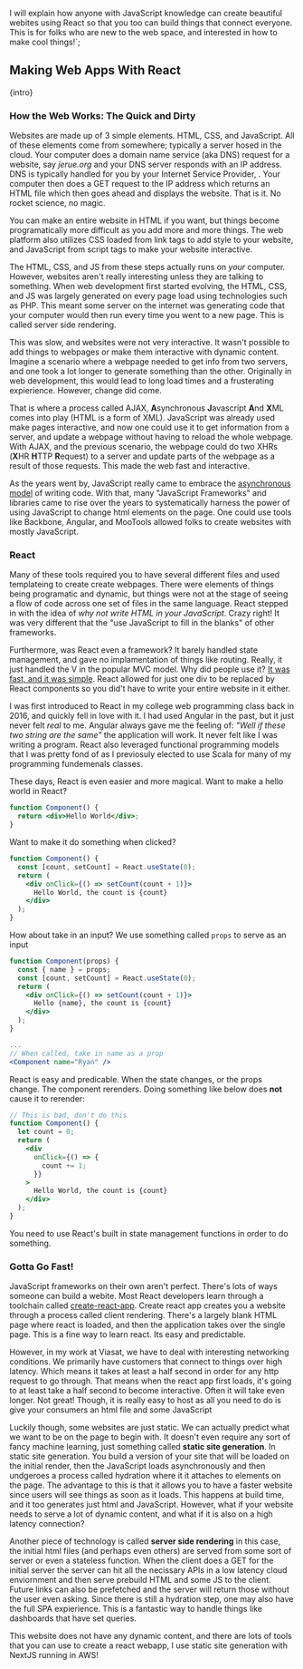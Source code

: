 I will explain how anyone with JavaScript knowledge can create beautiful webites using React so that
you too can build things that connect everyone. This is for folks who are new to the web space, and interested in how to make cool things!`;



## Making Web Apps With React

<p>{intro}</p>

### How the Web Works: The Quick and Dirty

Websites are made up of 3 simple elements. HTML, CSS, and JavaScript. All of
these elements come from somewhere; typically a server hosed in the cloud. Your
computer does a domain name service (aka DNS) request for a website, say
_jerue.org_ and your DNS server responds with an IP address. DNS is typically
handled for you by your Internet Service Provider, . Your computer then does a
GET request to the IP address which returns an HTML file which then goes ahead
and displays the website. That is it. No rocket science, no magic.

You can make an entire website in HTML if you want, but things become
programatically more difficult as you add more and more things. The web platform
also utilizes CSS loaded from link tags to add style to your website, and
JavaScript from script tags to make your website interactive.

The HTML, CSS, and JS from these steps actually runs on _your_ computer.
However, websites aren't really interesting unless they are talking to
something. When web development first started evolving, the HTML, CSS, and JS
was largely generated on every page load using technologies such as PHP. This
meant some server on the internet was generating code that your computer would
then run every time you went to a new page. This is called server side
rendering.

This was slow, and websites were not very interactive. It wasn't possible to add
things to webpages or make them interactive with dynamic content. Imagine a
scenario where a webpage needed to get info from two servers, and one took a lot
longer to generate something than the other. Originally in web development, this
would lead to long load times and a frusterating expierience. However, change
did come.

That is where a process called AJAX, **A**synchronous **J**avascript **A**nd
**X**ML comes into play (HTML is a form of XML). JavaScript was already used
make pages interactive, and now one could use it to get information from a
server, and update a webpage without having to reload the whole webpage. With
AJAX, and the previous scenario, the webpage could do two XHRs (**X**HR **H**TTP
**R**equest) to a server and update parts of the webpage as a result of those
requests. This made the web fast and interactive.

As the years went by, JavaScript really came to embrace the
[asynchronous model](<https://en.wikipedia.org/wiki/Asynchrony_(computer_programming)>)
of writing code. With that, many "JavaScript Frameworks" and libraries came to
rise over the years to systematically harness the power of using JavaScript to
change html elements on the page. One could use tools like Backbone, Angular,
and MooTools allowed folks to create websites with mostly JavaScript.

### React

Many of these tools required you to have several different files and used
templateing to create create webpages. There were elements of things being
programatic and dynamic, but things were not at the stage of seeing a flow of
code across one set of files in the same language. React stepped in with the
idea of _why not write HTML in your JavaScript_. Crazy right! It was very
different that the "use JavaScript to fill in the blanks" of other frameworks.

Furthermore, was React even a framework? It barely handled state management, and
gave no implamentation of things like routing. Really, it just handled the V in
the popular MVC model. Why did people use it?
[It was fast, and it was simple](https://reactjs.org/blog/2013/06/05/why-react.html).
React allowed for just one div to be replaced by React components so you did't
have to write your entire website in it either.

I was first introduced to React in my college web programming class back in
2016, and quickly fell in love with it. I had used Angular in the past, but it
just never felt _real_ to me. Angular always gave me the feeling of: _"Well if
these two string are the same"_ the application will work. It never felt like I
was writing a program. React also leveraged functional programming models that I
was pretty fond of as I previosuly elected to use Scala for many of my
programming fundemenals classes.

These days, React is even easier and more magical. Want to make a hello world in
React?

```jsx
function Component() {
  return <div>Hello World</div>;
}
```

Want to make it do something when clicked?

```jsx
function Component() {
  const [count, setCount] = React.useState(0);
  return (
    <div onClick={() => setCount(count + 1)}>
      Hello World, the count is {count}
    </div>
  );
}
```

How about take in an input? We use something called `props` to serve as an input

```jsx
function Component(props) {
  const { name } = props;
  const [count, setCount] = React.useState(0);
  return (
    <div onClick={() => setCount(count + 1)}>
      Hello {name}, the count is {count}
    </div>
  );
}

...
// When called, take in name as a prop
<Component name="Ryan" />
```

React is easy and predicable. When the state changes, or the props change. The
component rerenders. Doing something like below does **not** cause it to
rerender:

```jsx
// This is bad, don't do this
function Component() {
  let count = 0;
  return (
    <div
      onClick={() => {
        count += 1;
      }}
    >
      Hello World, the count is {count}
    </div>
  );
}
```

You need to use React's built in state management functions in order to do
something.

### Gotta Go Fast!

JavaScript frameworks on their own aren't perfect. There's lots of ways someone
can build a webite. Most React developers learn through a toolchain called
[create-react-app](https://create-react-app.dev/). Create react app creates you
a website through a process called client rendering. There's a largely blank
HTML page where react is loaded, and then the application takes over the single
page. This is a fine way to learn react. Its easy and predictable.

However, in my work at Viasat, we have to deal with interesting networking
conditions. We primarily have customers that connect to things over high
latency. Which means it takes at least a half second in order for any http
request to go through. That means when the react app first loads, it's going to
at least take a half second to become interactive. Often it will take even
longer. Not great! Though, it is really easy to host as all you need to do is
give your consumers an html file and some JavaScript

Luckily though, some websites are just static. We can actually predict what we
want to be on the page to begin with. It doesn't even require any sort of fancy
machine learning, just something called **static site generation**. In static
site generation. You build a version of your site that will be loaded on the
initial render, then the JavaScript loads asynchronously and then undgeroes a
process called hydration where it it attaches to elements on the page. The
advantage to this is that it allows you to have a faster website since users
will see things as soon as it loads. This happens at build time, and it too
generates just html and JavaScript. However, what if your website needs to serve
a lot of dynamic content, and what if it is also on a high latency connection?

Another piece of technology is called **server side rendering** in this case,
the initial html files (and perhaps even others) are served from some sort of
server or even a stateless function. When the client does a GET for the initial
server the server can hit all the necissary APIs in a low latency cloud
enviornment and then serve prebuild HTML and some JS to the client. Future links
can also be prefetched and the server will return those without the user even
asking. Since there is still a hydration step, one may also have the full SPA
expierience. This is a fantastic way to handle things like dashboards that have
set queries.

This website does not have any dynamic content, and there are lots of tools that
you can use to create a react webapp, I use static site generation with NextJS
running in AWS!
